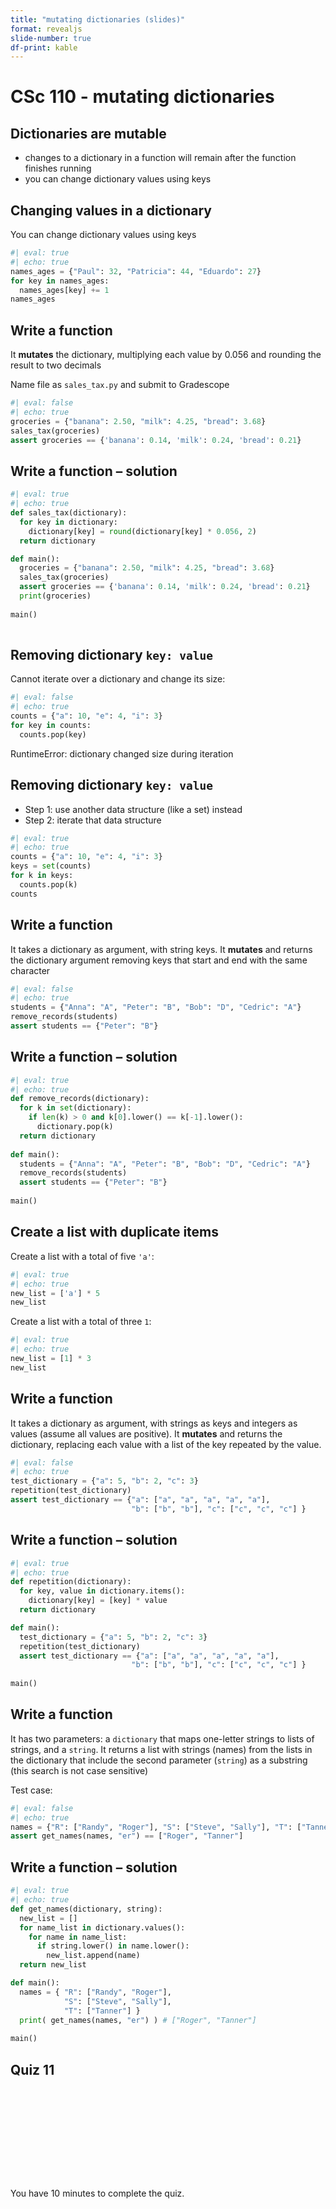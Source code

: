 ```yaml
---
title: "mutating dictionaries (slides)"
format: revealjs
slide-number: true
df-print: kable
---
```


# CSc 110 - mutating dictionaries


## Dictionaries are mutable

-   changes to a dictionary in a function will remain after the function finishes running
-   you can change dictionary values using keys

## Changing values in a dictionary

You can change dictionary values using keys

```python
#| eval: true
#| echo: true
names_ages = {"Paul": 32, "Patricia": 44, "Eduardo": 27}
for key in names_ages:
  names_ages[key] += 1
names_ages
```

## Write a function

It **mutates** the dictionary, multiplying each value by 0.056 and rounding the result to two decimals

Name file as `sales_tax.py` and submit to Gradescope

```python
#| eval: false
#| echo: true
groceries = {"banana": 2.50, "milk": 4.25, "bread": 3.68}
sales_tax(groceries)
assert groceries == {'banana': 0.14, 'milk': 0.24, 'bread': 0.21}
```

## Write a function -- solution

```python
#| eval: true
#| echo: true
def sales_tax(dictionary):
  for key in dictionary:
    dictionary[key] = round(dictionary[key] * 0.056, 2)
  return dictionary

def main():
  groceries = {"banana": 2.50, "milk": 4.25, "bread": 3.68}
  sales_tax(groceries)
  assert groceries == {'banana': 0.14, 'milk': 0.24, 'bread': 0.21}
  print(groceries)
  
main()
    
```


## Removing dictionary `key: value`

Cannot iterate over a dictionary and change its size:

```python
#| eval: false
#| echo: true
counts = {"a": 10, "e": 4, "i": 3}
for key in counts:
  counts.pop(key)
```

RuntimeError: dictionary changed size during iteration

## Removing dictionary `key: value`

-   Step 1: use another data structure (like a set) instead
-   Step 2: iterate that data structure

```python
#| eval: true
#| echo: true
counts = {"a": 10, "e": 4, "i": 3}
keys = set(counts)
for k in keys:
  counts.pop(k)
counts
```

## Write a function

It takes a dictionary as argument, with string keys. It **mutates** and returns the dictionary argument removing keys that start and end with the same character

```python
#| eval: false
#| echo: true
students = {"Anna": "A", "Peter": "B", "Bob": "D", "Cedric": "A"}
remove_records(students)
assert students == {"Peter": "B"}
```

## Write a function -- solution

```python
#| eval: true
#| echo: true
def remove_records(dictionary):
  for k in set(dictionary):
    if len(k) > 0 and k[0].lower() == k[-1].lower():
      dictionary.pop(k)
  return dictionary
      
def main():
  students = {"Anna": "A", "Peter": "B", "Bob": "D", "Cedric": "A"}
  remove_records(students)
  assert students == {"Peter": "B"}
  
main()
```

## Create a list with duplicate items

Create a list with a total of five `'a'`:
```python
#| eval: true
#| echo: true
new_list = ['a'] * 5
new_list
```

Create a list with a total of three `1`:
```python
#| eval: true
#| echo: true
new_list = [1] * 3
new_list
```

## Write a function

It takes a dictionary as argument, with strings as keys and integers as values (assume all values are positive). It **mutates** and returns the dictionary, replacing each value with a list of the key repeated by the value.

```python
#| eval: false
#| echo: true
test_dictionary = {"a": 5, "b": 2, "c": 3}
repetition(test_dictionary)
assert test_dictionary == {"a": ["a", "a", "a", "a", "a"], 
                           "b": ["b", "b"], "c": ["c", "c", "c"] }
```

## Write a function -- solution

```python
#| eval: true
#| echo: true
def repetition(dictionary):
  for key, value in dictionary.items():
    dictionary[key] = [key] * value
  return dictionary

def main():
  test_dictionary = {"a": 5, "b": 2, "c": 3}
  repetition(test_dictionary)
  assert test_dictionary == {"a": ["a", "a", "a", "a", "a"], 
                           "b": ["b", "b"], "c": ["c", "c", "c"] }
  
main()
```

## Write a function

It has two parameters: a `dictionary` that maps one-letter strings to lists of strings, and a `string`.  It returns a list with strings (names) from the lists in the dictionary that include the second parameter (`string`) as a substring (this search is not case sensitive)

Test case:

```python
#| eval: false
#| echo: true
names = {"R": ["Randy", "Roger"], "S": ["Steve", "Sally"], "T": ["Tanner"]}
assert get_names(names, "er") == ["Roger", "Tanner"]
```

## Write a function -- solution

```python
#| eval: true
#| echo: true
def get_names(dictionary, string):
  new_list = []
  for name_list in dictionary.values():
    for name in name_list:
      if string.lower() in name.lower():
        new_list.append(name)
  return new_list

def main():
  names = { "R": ["Randy", "Roger"], 
            "S": ["Steve", "Sally"], 
            "T": ["Tanner"] }
  print( get_names(names, "er") ) # ["Roger", "Tanner"]
  
main()
```

## Quiz 11

<center>
<div class="cleanslate w24tz-current-time w24tz-large" style="display: inline-block !important; visibility: hidden !important; min-width:300px !important; min-height:145px !important;"><a href="//24timezones.com/Tucson/time" style="text-decoration: none" class="clock24" id="tz24-1695057604-c1393-eyJob3VydHlwZSI6IjEyIiwic2hvd2RhdGUiOiIwIiwic2hvd3NlY29uZHMiOiIwIiwiY29udGFpbmVyX2lkIjoiY2xvY2tfYmxvY2tfY2I2NTA4ODZjNDg0OWVlIiwidHlwZSI6ImRiIiwibGFuZyI6ImVuIn0=" title="World Time :: Tucson" target="_blank" rel="nofollow"></a>current time<div id="clock_block_cb650886c4849ee"></div></div>
<script type="text/javascript" src="//w.24timezones.com/l.js" async></script>
</center>

You have 10 minutes to complete the quiz.